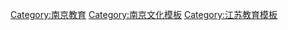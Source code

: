 [[Category:南京教育|Category:南京教育]]
[[Category:南京文化模板|Category:南京文化模板]]
[[Category:江苏教育模板|Category:江苏教育模板]]
